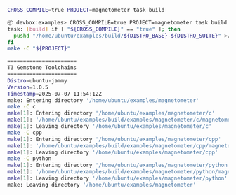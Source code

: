 <CodeGroup>

  ```bash Terminal lines
  CROSS_COMPILE=true PROJECT=magnetometer task build
  ```

  ```bash Output lines
  📦 devbox:examples> CROSS_COMPILE=true PROJECT=magnetometer task build
  task: [build] if [ "${CROSS_COMPILE}" == "true" ]; then
    pushd "/home/ubuntu/examples/build/${DISTRO_BASE}-${DISTRO_SUITE}" >/dev/null && source ./env && popd >/dev/null
  fi
  make -C "${PROJECT}"

  ======================
  T3 Gemstone Toolchains
  ======================
  Distro=ubuntu-jammy
  Version=1.0.5
  Timestamp=2025-07-07 11:54:12Z
  make: Entering directory '/home/ubuntu/examples/magnetometer'
  make -C c
  make[1]: Entering directory '/home/ubuntu/examples/magnetometer/c'
  make[1]: '/home/ubuntu/examples/build/examples/magnetometer/c/magnetometer' is up to date.
  make[1]: Leaving directory '/home/ubuntu/examples/magnetometer/c'
  make -C cpp
  make[1]: Entering directory '/home/ubuntu/examples/magnetometer/cpp'
  make[1]: '/home/ubuntu/examples/build/examples/magnetometer/cpp/magnetometer' is up to date.
  make[1]: Leaving directory '/home/ubuntu/examples/magnetometer/cpp'
  make -C python
  make[1]: Entering directory '/home/ubuntu/examples/magnetometer/python'
  make[1]: '/home/ubuntu/examples/build/examples/magnetometer/python/magnetometer' is up to date.
  make[1]: Leaving directory '/home/ubuntu/examples/magnetometer/python'
  make: Leaving directory '/home/ubuntu/examples/magnetometer'

  ```

</CodeGroup>
